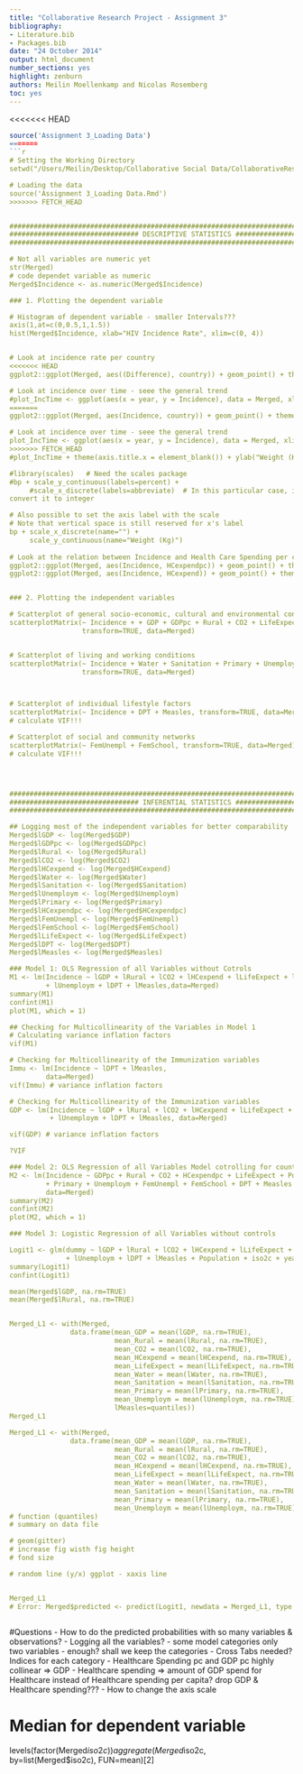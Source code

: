 ```yaml
---
title: "Collaborative Research Project - Assignment 3"
bibliography:
- Literature.bib
- Packages.bib
date: "24 October 2014"
output: html_document
number_sections: yes
highlight: zenburn
authors: Meilin Moellenkamp and Nicolas Rosemberg
toc: yes
---
```



<<<<<<< HEAD

```r

source('Assignment 3_Loading Data')
=======
```r
# Setting the Working Directory
setwd("/Users/Meilin/Desktop/Collaborative Social Data/CollaborativeResearchProject")

# Loading the data
source('Assignment 3_Loading Data.Rmd')
>>>>>>> FETCH_HEAD


####################################################################################
################################ DESCRIPTIVE STATISTICS ############################
####################################################################################

# Not all variables are numeric yet
str(Merged)
# code dependet variable as numeric
Merged$Incidence <- as.numeric(Merged$Incidence)

### 1. Plotting the dependent variable

# Histogram of dependent variable - smaller Intervals???
axis(1,at=c(0,0.5,1,1.5))
hist(Merged$Incidence, xlab="HIV Incidence Rate", xlim=c(0, 4))


# Look at incidence rate per country
<<<<<<< HEAD
ggplot2::ggplot(Merged, aes((Difference), country)) + geom_point() + theme_bw()

# Look at incidence over time - seee the general trend
#plot_IncTime <- ggplot(aes(x = year, y = Incidence), data = Merged, xlim=c(2000,2012), ylim=c(0,5) + geom_point() + theme_bw() + geom_smooth())
=======
ggplot2::ggplot(Merged, aes(Incidence, country)) + geom_point() + theme_bw()

# Look at incidence over time - seee the general trend
plot_IncTime <- ggplot(aes(x = year, y = Incidence), data = Merged, xlim=c(2000,2012), ylim=c(0,5) + geom_point() + theme_bw() + geom_smooth())
>>>>>>> FETCH_HEAD
#plot_IncTime + theme(axis.title.x = element_blank()) + ylab("Weight (Kg)")

#library(scales)   # Need the scales package
#bp + scale_y_continuous(labels=percent) +
     #scale_x_discrete(labels=abbreviate)  # In this particular case, it has no effect
convert it to integer

# Also possible to set the axis label with the scale
# Note that vertical space is still reserved for x's label
bp + scale_x_discrete(name="") +
     scale_y_continuous(name="Weight (Kg)")
       
# Look at the relation between Incidence and Health Care Spending per capita (+ geom_smooth() for fitting a line)
ggplot2::ggplot(Merged, aes(Incidence, HCexpendpc)) + geom_point() + theme_bw()
ggplot2::ggplot(Merged, aes(Incidence, HCexpend)) + geom_point() + theme_bw()


### 2. Plotting the independent variables

# Scatterplot of general socio-economic, cultural and environmental conditions
scatterplotMatrix(~ Incidence + + GDP + GDPpc + Rural + CO2 + LifeExpect + Population, 
                  transform=TRUE, data=Merged)


# Scatterplot of living and working conditions 
scatterplotMatrix(~ Incidence + Water + Sanitation + Primary + Unemploym + HCexpendpc,
                  transform=TRUE, data=Merged)



# Scatterplot of individual lifestyle factors
scatterplotMatrix(~ Incidence + DPT + Measles, transform=TRUE, data=Merged)
# calculate VIF!!!

# Scatterplot of social and community networks
scatterplotMatrix(~ FemUnempl + FemSchool, transform=TRUE, data=Merged)
# calculate VIF!!!




####################################################################################
################################ INFERENTIAL STATISTICS ###############################
####################################################################################

## Logging most of the independent variables for better comparability
Merged$lGDP <- log(Merged$GDP)
Merged$lGDPpc <- log(Merged$GDPpc)
Merged$lRural <- log(Merged$Rural)
Merged$lCO2 <- log(Merged$CO2)
Merged$lHCexpend <- log(Merged$HCexpend)
Merged$lWater <- log(Merged$Water)
Merged$lSanitation <- log(Merged$Sanitation)
Merged$lUnemploym <- log(Merged$Unemploym)
Merged$lPrimary <- log(Merged$Primary)
Merged$lHCexpendpc <- log(Merged$HCexpendpc)
Merged$lFemUnempl <- log(Merged$FemUnempl)
Merged$lFemSchool <- log(Merged$FemSchool)
Merged$lLifeExpect <- log(Merged$LifeExpect)
Merged$lDPT <- log(Merged$DPT)
Merged$lMeasles <- log(Merged$Measles)

### Model 1: OLS Regression of all Variables without Cotrols
M1 <- lm(Incidence ~ lGDP + lRural + lCO2 + lHCexpend + lLifeExpect + lWater + lSanitation + lPrimary 
         + lUnemploym + lDPT + lMeasles,data=Merged)
summary(M1)
confint(M1)
plot(M1, which = 1)

## Checking for Multicollinearity of the Variables in Model 1
# Calculating variance inflation factors
vif(M1)

# Checking for Multicollinearity of the Immunization variables
Immu <- lm(Incidence ~ lDPT + lMeasles,
         data=Merged)
vif(Immu) # variance inflation factors

# Checking for Multicollinearity of the Immunization variables
GDP <- lm(Incidence ~ lGDP + lRural + lCO2 + lHCexpend + lLifeExpect + lWater + lSanitation + lPrimary 
          + lUnemploym + lDPT + lMeasles, data=Merged)

vif(GDP) # variance inflation factors

?VIF

### Model 2: OLS Regression of all Variables Model cotrolling for country, population and year effects
M2 <- lm(Incidence ~ GDPpc + Rural + CO2 + HCexpendpc + LifeExpect + Population + Water + Sanitation 
         + Primary + Unemploym + FemUnempl + FemSchool + DPT + Measles + Population + iso2c + year,
         data=Merged)
summary(M2)
confint(M2)
plot(M2, which = 1)

### Model 3: Logistic Regression of all Variables without controls

Logit1 <- glm(dummy ~ lGDP + lRural + lCO2 + lHCexpend + lLifeExpect + lWater + lSanitation + lPrimary 
              + lUnemploym + lDPT + lMeasles + Population + iso2c + year, data=Merged, family = 'binomial')
summary(Logit1)
confint(Logit1)

mean(Merged$lGDP, na.rm=TRUE)
mean(Merged$lRural, na.rm=TRUE)


Merged_L1 <- with(Merged,
               data.frame(mean_GDP = mean(lGDP, na.rm=TRUE),
                          mean_Rural = mean(lRural, na.rm=TRUE),
                          mean_CO2 = mean(lCO2, na.rm=TRUE),
                          mean_HCexpend = mean(lHCexpend, na.rm=TRUE),
                          mean_LifeExpect = mean(lLifeExpect, na.rm=TRUE),
                          mean_Water = mean(lWater, na.rm=TRUE),
                          mean_Sanitation = mean(lSanitation, na.rm=TRUE),
                          mean_Primary = mean(lPrimary, na.rm=TRUE),
                          mean_Unemploym = mean(lUnemploym, na.rm=TRUE),
                          lMeasles=quantiles))
Merged_L1

Merged_L1 <- with(Merged,
               data.frame(mean_GDP = mean(lGDP, na.rm=TRUE),
                          mean_Rural = mean(lRural, na.rm=TRUE),
                          mean_CO2 = mean(lCO2, na.rm=TRUE),
                          mean_HCexpend = mean(lHCexpend, na.rm=TRUE),
                          mean_LifeExpect = mean(lLifeExpect, na.rm=TRUE),
                          mean_Water = mean(lWater, na.rm=TRUE),
                          mean_Sanitation = mean(lSanitation, na.rm=TRUE),
                          mean_Primary = mean(lPrimary, na.rm=TRUE),
                          mean_Unemploym = mean(lUnemploym, na.rm=TRUE)))
# function (quantiles)
# summary on data file

# geom(gitter)
# increase fig wisth fig height
# fond size

# random line (y/x) ggplot - xaxis line


Merged_L1
# Error: Merged$predicted <- predict(Logit1, newdata = Merged_L1, type = 'response')



```

#Questions
- How to do the predicted probabilities with so many variables & observations?
- Logging all the variables?
- some model categories only two variables - enough? shall we keep the categories
- Cross Tabs needed? Indices for each category
- Healthcare Spending pc and GDP pc highly collinear => GDP - Healthcare spending 
  => amount of GDP spend for Healthcare instead of Healthcare spending per capita? 
  drop GDP & Healthcare spending???
- How to change the axis scale

# Median for dependent variable

levels(factor(Merged$iso2c))
aggregate(Merged$iso2c, by=list(Merged$iso2c), FUN=mean)[2]
